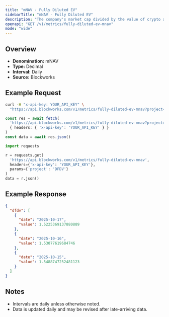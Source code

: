```yaml
---
title: "mNAV - Fully Diluted EV"
sidebarTitle: "mNAV - Fully Diluted EV"
description: "The company's market cap divided by the value of crypto asset holdings. Often called Basic mNAV, it is the most simplistic way to track the multiple the company trades at relative to its crypto assets held. This figure can be calculated using both the market cap and the enterprise value. Some Companies may hold a considerable amount of cash that has not yet been deployed into crypto, which the Enterprise Value calculation highlights."
openapi: "GET /v1/metrics/fully-diluted-ev-mnav"
mode: "wide"
---
```


## Overview

- **Denomination:** mNAV
- **Type:** Decimal
- **Interval:** Daily
- **Source:** Blockworks

## Example Request

<CodeGroup>

```bash cURL
curl -H "x-api-key: YOUR_API_KEY" \
  "https://api.blockworks.com/v1/metrics/fully-diluted-ev-mnav?project=DFDV"
```

```typescript TypeScript
const res = await fetch(
  'https://api.blockworks.com/v1/metrics/fully-diluted-ev-mnav?project=DFDV',
  { headers: { 'x-api-key': 'YOUR_API_KEY' } }
)
const data = await res.json()
```

```python Python
import requests

r = requests.get(
  'https://api.blockworks.com/v1/metrics/fully-diluted-ev-mnav',
  headers={'x-api-key': 'YOUR_API_KEY'},
  params={'project': 'DFDV'}
)
data = r.json()
```

</CodeGroup>

## Example Response

```json
{
  "dfdv": [
    {
      "date": "2025-10-17",
      "value": 1.5225369137880889
    },
    {
      "date": "2025-10-16",
      "value": 1.53077619684746
    },
    {
      "date": "2025-10-15",
      "value": 1.5488747252481123
    }
  ]
}
```

## Notes
- Intervals are daily unless otherwise noted.
- Data is updated daily and may be revised after late-arriving data.